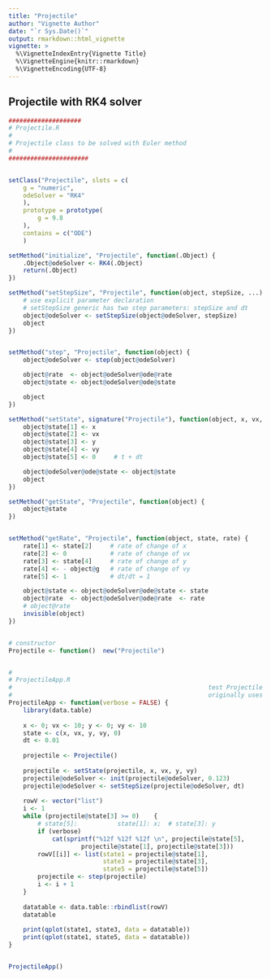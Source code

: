```yaml
---
title: "Projectile"
author: "Vignette Author"
date: "`r Sys.Date()`"
output: rmarkdown::html_vignette
vignette: >
  %\VignetteIndexEntry{Vignette Title}
  %\VignetteEngine{knitr::rmarkdown}
  %\VignetteEncoding{UTF-8}
---
```


## Projectile with RK4 solver

```r
####################
# Projectile.R
#
# Projectile class to be solved with Euler method
#
######################


setClass("Projectile", slots = c(
    g = "numeric",
    odeSolver = "RK4"
    ),
    prototype = prototype(
        g = 9.8
    ),
    contains = c("ODE")
    )

setMethod("initialize", "Projectile", function(.Object) {
    .Object@odeSolver <- RK4(.Object)
    return(.Object)
})

setMethod("setStepSize", "Projectile", function(object, stepSize, ...) {
    # use explicit parameter declaration
    # setStepSize generic has two step parameters: stepSize and dt
    object@odeSolver <- setStepSize(object@odeSolver, stepSize)
    object
})


setMethod("step", "Projectile", function(object) {
    object@odeSolver <- step(object@odeSolver)

    object@rate  <- object@odeSolver@ode@rate
    object@state <- object@odeSolver@ode@state

    object
})

setMethod("setState", signature("Projectile"), function(object, x, vx, y, vy, ...) {
    object@state[1] <- x
    object@state[2] <- vx
    object@state[3] <- y
    object@state[4] <- vy
    object@state[5] <- 0     # t + dt

    object@odeSolver@ode@state <- object@state
    object
})

setMethod("getState", "Projectile", function(object) {
    object@state
})


setMethod("getRate", "Projectile", function(object, state, rate) {
    rate[1] <- state[2]     # rate of change of x                                          # diff 11
    rate[2] <- 0            # rate of change of vx
    rate[3] <- state[4]     # rate of change of y
    rate[4] <- - object@g   # rate of change of vy
    rate[5] <- 1            # dt/dt = 1

    object@state <- object@odeSolver@ode@state <- state
    object@rate  <- object@odeSolver@ode@rate  <- rate
    # object@rate
    invisible(object)
})


# constructor
Projectile <- function()  new("Projectile")


#
# ProjectileApp.R
#                                                      test Projectile with RK4
#                                                      originally uses Euler
ProjectileApp <- function(verbose = FALSE) {
    library(data.table)
    
    x <- 0; vx <- 10; y <- 0; vy <- 10
    state <- c(x, vx, y, vy, 0)
    dt <- 0.01
    
    projectile <- Projectile()
    
    projectile <- setState(projectile, x, vx, y, vy)
    projectile@odeSolver <- init(projectile@odeSolver, 0.123)
    projectile@odeSolver <- setStepSize(projectile@odeSolver, dt)
    
    rowV <- vector("list")
    i <- 1
    while (projectile@state[3] >= 0)    {
        # state[5]:           state[1]: x;  # state[3]: y
        if (verbose)
            cat(sprintf("%12f %12f %12f \n", projectile@state[5],
                    projectile@state[1], projectile@state[3]))
        rowV[[i]] <- list(state1 = projectile@state[1],
                          state3 = projectile@state[3],
                          state5 = projectile@state[5])
        projectile <- step(projectile)
        i <- i + 1
    }
    
    datatable <- data.table::rbindlist(rowV)
    datatable
    
    print(qplot(state1, state3, data = datatable))
    print(qplot(state1, state5, data = datatable))
}


ProjectileApp()

```

